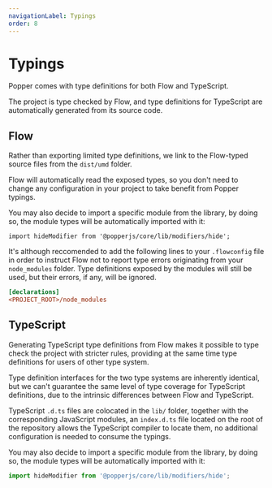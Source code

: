 ```yaml
---
navigationLabel: Typings
order: 8
---
```


# Typings

Popper comes with type definitions for both Flow and TypeScript.

The project is type checked by Flow, and type definitions for TypeScript are
automatically generated from its source code.

<x-ad />

## Flow

Rather than exporting limited type definitions, we link to the Flow-typed source
files from the `dist/umd` folder.

Flow will automatically read the exposed types, so you don't need to change any
configuration in your project to take benefit from Popper typings.

You may also decide to import a specific module from the library, by doing so,
the module types will be automatically imported with it:

```flow
import hideModifier from '@popperjs/core/lib/modifiers/hide';
```

It's although reccomended to add the following lines to your `.flowconfig` file
in order to instruct Flow not to report type errors originating from your
`node_modules` folder. Type definitions exposed by the modules will still be
used, but their errors, if any, will be ignored.

```ini
[declarations]
<PROJECT_ROOT>/node_modules
```

## TypeScript

Generating TypeScript type definitions from Flow makes it possible to type check
the project with stricter rules, providing at the same time type definitions for
users of other type system.

Type definition interfaces for the two type systems are inherently identical,
but we can't guarantee the same level of type coverage for TypeScript
definitions, due to the intrinsic differences between Flow and TypeScript.

TypeScript `.d.ts` files are colocated in the `lib/` folder, together with the
corresponding JavaScript modules, an `index.d.ts` file located on the root of
the repository allows the TypeScript compiler to locate them, no additional
configuration is needed to consume the typings.

You may also decide to import a specific module from the library, by doing so,
the module types will be automatically imported with it:

```typescript
import hideModifier from '@popperjs/core/lib/modifiers/hide';
```
